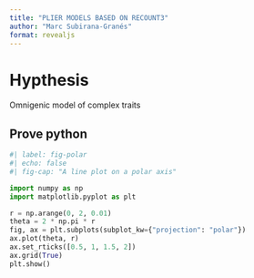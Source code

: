 ```yaml
---
title: "PLIER MODELS BASED ON RECOUNT3"
author: "Marc Subirana-Granés"
format: revealjs
---
```


# Hypthesis

Omnigenic model of complex traits

## Prove python 

```python
#| label: fig-polar
#| echo: false
#| fig-cap: "A line plot on a polar axis"

import numpy as np
import matplotlib.pyplot as plt

r = np.arange(0, 2, 0.01)
theta = 2 * np.pi * r
fig, ax = plt.subplots(subplot_kw={"projection": "polar"})
ax.plot(theta, r)
ax.set_rticks([0.5, 1, 1.5, 2])
ax.grid(True)
plt.show()
```